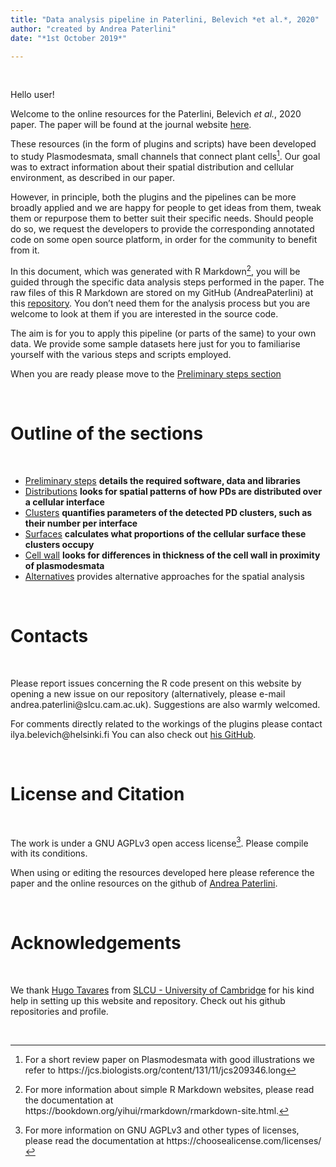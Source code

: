 ---
title: "Data analysis pipeline in Paterlini, Belevich *et al.*, 2020"
author: "created by Andrea Paterlini"
date: "*1st October 2019*"

---

<br>

Hello user!

Welcome to the online resources for the Paterlini, Belevich *et al.*, 2020 paper. 
The paper will be found at the journal website [here](http://www.plantphysiol.org/content/184/1/53).

These resources (in the form of plugins and scripts) have been developed to study Plasmodesmata, small channels that connect plant cells[^1]. Our goal was to extract information about their spatial distribution and cellular environment, as described in our paper.

However, in principle, both the plugins and the pipelines can be more broadly applied and we are happy for people to get ideas from them, tweak them or repurpose them to better suit their specific needs. Should people do so, we request the developers to provide the corresponding annotated code on some open source platform, in order for the community to benefit from it.

In this document, which was generated with R Markdown[^2], you will be guided through the specific data analysis steps performed in the paper. The raw files of this R Markdown are stored on my GitHub (AndreaPaterlini) at this [repository](https://github.com/AndreaPaterlini/Plasmodesmata_dist_wall). You don't need them for the analysis process but you are welcome to look at them if you are interested in the source code.

The aim is for you to apply this pipeline (or parts of the same) to your own data. We provide some sample datasets here just for you to familiarise yourself with the various steps and scripts employed. 

When you are ready please move to the [Preliminary steps section](preliminary.html)

<br>

# Outline of the sections

<br>

* [Preliminary steps](preliminary.html) **details the required software, data and libraries**
* [Distributions](distributions.html) **looks for spatial patterns of how PDs are distributed over a cellular interface**
* [Clusters](clusters.html) **quantifies parameters of the detected PD clusters, such as their number per interface**
* [Surfaces](surfaces.html) **calculates what proportions of the cellular surface these clusters occupy**
* [Cell wall](wall.html) **looks for differences in thickness of the cell wall in proximity of plasmodesmata**
* [Alternatives](ripley.html) provides alternative approaches for the spatial analysis

<br>

# Contacts 

<br>

Please report issues concerning the R code present on this website by opening a new issue on our repository (alternatively, please e-mail andrea.paterlini@slcu.cam.ac.uk). Suggestions are also warmly welcomed.

For comments directly related to the workings of the plugins please contact ilya.belevich@helsinki.fi 
You can also check out [his GitHub](https://github.com/Ajaxels).

<br>

# License and Citation 

<br>

The work is under a GNU AGPLv3 open access license[^3]. Please compile with its conditions.

When using or editing the resources developed here please reference the paper and the online resources on the github of [Andrea Paterlini](https://github.com/AndreaPaterlini).

<br>

# Acknowledgements 

<br>

We thank [Hugo Tavares](https://github.com/tavareshugo) from [SLCU - University of Cambridge](https://www.slcu.cam.ac.uk/people/tavares-hugo) for his kind help in setting up this website and repository. Check out his github repositories and profile.

<br>

[^1]: For a short review paper on Plasmodesmata with good illustrations we refer to 
https://jcs.biologists.org/content/131/11/jcs209346.long

[^2]: For more information about simple R Markdown websites, please read the documentation at 
https://bookdown.org/yihui/rmarkdown/rmarkdown-site.html.

[^3]: For more information on GNU AGPLv3 and other types of licenses, please read the documentation at 
https://choosealicense.com/licenses/
